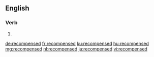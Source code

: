 ==English==

===Verb===
{{head|en|verb form}}

# {{en-past of|recompense}}

[[de:recompensed]]
[[fr:recompensed]]
[[ku:recompensed]]
[[hu:recompensed]]
[[mg:recompensed]]
[[nl:recompensed]]
[[ja:recompensed]]
[[vi:recompensed]]